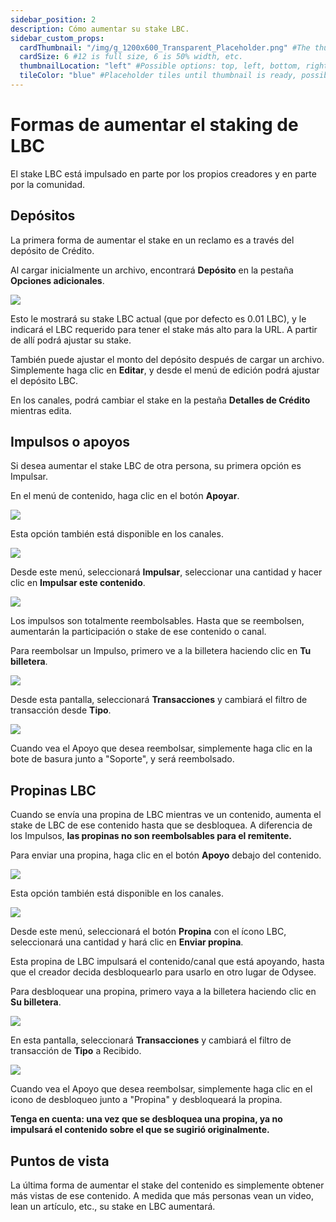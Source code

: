 ---
sidebar_position: 2
description: Cómo aumentar su stake LBC.
sidebar_custom_props:
  cardThumbnail: "/img/g_1200x600_Transparent_Placeholder.png" #The thumbnail on the category card.
  cardSize: 6 #12 is full size, 6 is 50% width, etc.
  thumbnailLocation: "left" #Possible options: top, left, bottom, right, none
  tileColor: "blue" #Placeholder tiles until thumbnail is ready, possible options: blue, cream, darkpurple, lightpurple, mauve, orange, pink, none
---

# Formas de aumentar el staking de LBC

El stake LBC está impulsado en parte por los propios creadores y en parte por la comunidad.

## Depósitos

La primera forma de aumentar el stake en un reclamo es a través del depósito de Crédito.

Al cargar inicialmente un archivo, encontrará **Depósito** en la pestaña **Opciones adicionales**.

![](https://i.imgur.com/su2d2Br.png)

Esto le mostrará su stake LBC actual (que por defecto es 0.01 LBC), y le indicará el LBC requerido para tener el stake más alto para la URL. A partir de allí podrá ajustar su stake.

También puede ajustar el monto del depósito después de cargar un archivo. Simplemente haga clic en **Editar**, y desde el menú de edición podrá ajustar el depósito LBC.

En los canales, podrá cambiar el stake en la pestaña **Detalles de Crédito** mientras edita.

## Impulsos o apoyos

Si desea aumentar el stake LBC de otra persona, su primera opción es Impulsar.

En el menú de contenido, haga clic en el botón **Apoyar**.

![](https://i.imgur.com/iSWoOJm.png)

Esta opción también está disponible en los canales.

![](https://i.imgur.com/3gQ95FZ.png)

Desde este menú, seleccionará **Impulsar**, seleccionar una cantidad y hacer clic en **Impulsar este contenido**.

![](https://i.imgur.com/Ivg7qA3.png)

Los impulsos son totalmente reembolsables. Hasta que se reembolsen, aumentarán la participación o stake de ese contenido o canal.

Para reembolsar un Impulso, primero ve a la billetera haciendo clic en **Tu billetera**.

![](https://i.imgur.com/ve1Ifxk.png)

Desde esta pantalla, seleccionará **Transacciones** y cambiará el filtro de transacción desde **Tipo**.

![](https://i.imgur.com/uGSboC9.png)

Cuando vea el Apoyo que desea reembolsar, simplemente haga clic en la bote de basura junto a "Soporte", y será reembolsado.

## Propinas LBC

Cuando se envía una propina de LBC mientras ve un contenido, aumenta el stake de LBC de ese contenido hasta que se desbloquea. A diferencia de los Impulsos, **las propinas no son reembolsables para el remitente.**

Para enviar una propina, haga clic en el botón **Apoyo** debajo del contenido.

![](https://i.imgur.com/iSWoOJm.png)

Esta opción también está disponible en los canales.

![](https://i.imgur.com/3gQ95FZ.png)

Desde este menú, seleccionará el botón **Propina** con el ícono LBC, seleccionará una cantidad y hará clic en **Enviar propina**.

Esta propina de LBC impulsará el contenido/canal que está apoyando, hasta que el creador decida desbloquearlo para usarlo en otro lugar de Odysee.

Para desbloquear una propina, primero vaya a la billetera haciendo clic en **Su billetera**.

![](https://i.imgur.com/ve1Ifxk.png)

En esta pantalla, seleccionará **Transacciones** y cambiará el filtro de transacción de **Tipo** a Recibido.

![](https://i.imgur.com/e0vDsBx.png)

Cuando vea el Apoyo que desea reembolsar, simplemente haga clic en el icono de desbloqueo junto a "Propina" y desbloqueará la propina.

**Tenga en cuenta: una vez que se desbloquea una propina, ya no impulsará el contenido sobre el que se sugirió originalmente.**

## Puntos de vista

La última forma de aumentar el stake del contenido es simplemente obtener más vistas de ese contenido. A medida que más personas vean un video, lean un artículo, etc., su stake en LBC aumentará.